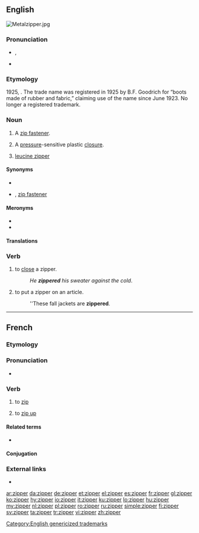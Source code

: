 ==English==
[[File:Metalzipper.jpg|thumb|right]]
{{wikipedia}}

===Pronunciation===
* {{a|US}} {{enPR|zĭʹpər}}, {{IPA|/ˈzɪpɚ/|lang=en}}
* {{rhymes|ɪpə(r)|lang=en}}

===Etymology===
1925, {{affix|en|zip|-er|id2=agent noun}}. The trade name was registered in 1925 by B.F. Goodrich for “boots made of rubber and fabric,” claiming use of the name since June 1923. No longer a registered trademark.

[[Category:English genericized trademarks]]

===Noun===
{{en-noun}}

# {{lb|en|chiefly|US|Australia}} A [[zip fastener]].
# A [[pressure]]-sensitive plastic [[closure]].
# {{lb|en|biochemistry}} [[leucine zipper]]

====Synonyms====
* {{l|en|slide fastener}}
* {{l|en|zip}} {{qualifier|British}}, [[zip fastener]] {{qualifier|British}}

====Meronyms====
* {{l|en|slider}}
* {{l|en|teeth}}

====Translations====
{{trans-see|zip fastener}}

===Verb===
{{en-verb}}

# to [[close]] a zipper.
#: ''He '''zippered''' his sweater against the cold''.
# to put a zipper on an article.
#: ''These fall jackets are '''zippered'''.

----

==French==

===Etymology===
{{etyl|en|fr}} {{m|en|zip|to zip}}

===Pronunciation===
* {{IPA|/zipe/|lang=fr}}

===Verb===
{{fr-verb}}

# {{lb|fr|computing}} to [[zip]]
# {{lb|fr|Quebec}} to [[zip up]] {{gloss|close using a zip}}

====Related terms====
* {{l|fr|dézipper}}

====Conjugation====
{{fr-conj-auto}}

===External links===
* {{R:TLFi}}

[[ar:zipper]]
[[da:zipper]]
[[de:zipper]]
[[et:zipper]]
[[el:zipper]]
[[es:zipper]]
[[fr:zipper]]
[[gl:zipper]]
[[ko:zipper]]
[[hy:zipper]]
[[io:zipper]]
[[it:zipper]]
[[ku:zipper]]
[[lo:zipper]]
[[hu:zipper]]
[[my:zipper]]
[[nl:zipper]]
[[pl:zipper]]
[[ro:zipper]]
[[ru:zipper]]
[[simple:zipper]]
[[fi:zipper]]
[[sv:zipper]]
[[ta:zipper]]
[[tr:zipper]]
[[vi:zipper]]
[[zh:zipper]]